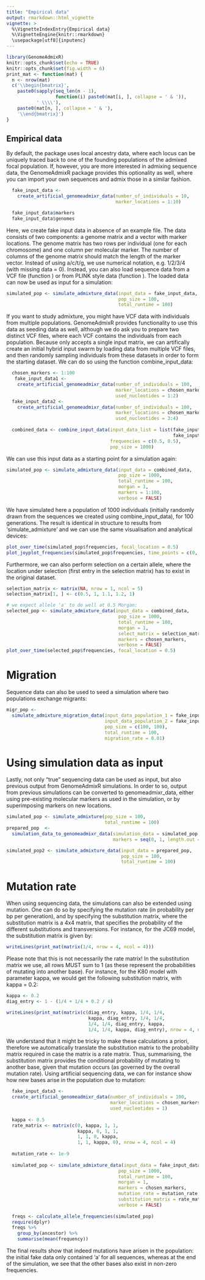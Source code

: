 ```yaml
---
title: "Empirical data"
output: rmarkdown::html_vignette
vignette: >
  %\VignetteIndexEntry{Empirical data}
  %\VignetteEngine{knitr::rmarkdown}
  \usepackage[utf8]{inputenc}
---
```


```r
library(GenomeAdmixR)
knitr::opts_chunk$set(echo = TRUE)
knitr::opts_chunk$set(fig.width = 6)
print_mat <- function(mat) {
  n <- nrow(mat)
  c('\\begin{bmatrix}',
    paste0(sapply(seq_len(n - 1),
                  function(i) paste0(mat[i, ], collapse = ' & ')),
           ' \\\\'),
    paste0(mat[n, ], collapse = ' & '),
    '\\end{bmatrix}')
} 
```

## Empirical data

By default, the package uses local ancestry data, where each locus can be 
uniquely traced back to one of the founding populations of the admixed focal 
population. 
If, however, you are more interested in admixing sequence data, the GenomeAdmixR 
package provides this optionality as well, where you can import your own 
sequences and admix those in a similar fashion.

```r
  fake_input_data <- 
    create_artificial_genomeadmixr_data(number_of_individuals = 10,
                                        marker_locations = 1:10)

  fake_input_data$markers
  fake_input_data$genomes

```
Here, we create fake input data in absence of an example file. The data consists
of two components: a genome matrix and a vector with marker locations. The 
genome matrix has two rows per individual (one for each chromosome) and one 
column per molecular marker. The number of columns of the genome matrix should
match the length of the marker vector. Instead of using a/c/t/g, we use 
numerical notation, e.g. 1/2/3/4 (with missing data = 0).
Instead, you can also load sequence data from a VCF file (function 
\code{vcfR_to_genomeadmixr_data}) or from PLINK style data (function 
\code{ped_map_table_to_genomeadmixr_data}).
The loaded data can now be used as input for a simulation:

```r
simulated_pop <- simulate_admixture_data(input_data = fake_input_data,
                                         pop_size = 100,
                                         total_runtime = 100)
```
If you want to study admixture, you might have VCF data with individuals from 
multiple populations. GenomeAdmixR provides functionality to use this data as
seeding data as well, although we do ask you to prepare two distinct VCF files,
where each VCF contains the individuals from each population.
Because \code{simulate_admixture_data} only accepts a single input matrix, we 
can artifically create an initial hybrid input swarm by loading data from 
multiple VCF files, and then randomly sampling individuals from these datasets
in order to form the starting dataset. We can do so using the function
combine_input_data:
```r
  chosen_markers <- 1:100
   fake_input_data1 <- 
    create_artificial_genomeadmixr_data(number_of_individuals = 100,
                                        marker_locations = chosen_markers,
                                        used_nucleotides = 1:2)
  fake_input_data2 <- 
    create_artificial_genomeadmixr_data(number_of_individuals = 100,
                                        marker_locations = chosen_markers,
                                        used_nucleotides = 3:4)
  
  combined_data <- combine_input_data(input_data_list = list(fake_input_data1,
                                                             fake_input_data2),
                                      frequencies = c(0.5, 0.5),
                                      pop_size = 1000)
```
We can use this input data as a starting point for a simulation again:
```r
simulated_pop <- simulate_admixture_data(input_data = combined_data,
                                         pop_size = 1000,
                                         total_runtime = 100,
                                         morgan = 1,
                                         markers = 1:100,
                                         verbose = FALSE)
```
We have simulated here a population of 1000 individuals (initially randomly 
drawn from the sequences we created using combine_input_data), for 100 
generations. 
The result is identical in structure to results from 'simulate_admixture' and we
can use the same visualisation and analytical devices:

```r
plot_over_time(simulated_pop$frequencies, focal_location = 0.5)
plot_joyplot_frequencies(simulated_pop$frequencies, time_points = c(0, 50, 100))
```

Furthermore, we can also perform selection on a certain allele, where the 
location under selection (first entry in the selection matrix) has to exist in
the original dataset.

```r
selection_matrix <- matrix(NA, nrow = 1, ncol = 5)
selection_matrix[1, ] <- c(0.5, 1, 1.1, 1.2, 1)

# we expect allele 'a' to do well at 0.5 Morgan:
selected_pop <- simulate_admixture_data(input_data = combined_data,
                                         pop_size = 1000,
                                         total_runtime = 100,
                                         morgan = 1,
                                         select_matrix = selection_matrix,
                                         markers = chosen_markers,
                                         verbose = FALSE)
plot_over_time(selected_pop$frequencies, focal_location = 0.5)
```

# Migration
Sequence data can also be used to seed a simulation where two populations 
exchange migrants:

```r

migr_pop <- 
  simulate_admixture_migration_data(input_data_population_1 = fake_input_data1,
                                    input_data_population_2 = fake_input_data2,
                                    pop_size = c(100, 100),
                                    total_runtime = 100,
                                    migration_rate = 0.01)
```

# Using simulation data as input
Lastly, not only "true" sequencing data can be used as input, but also previous
output from GenomeAdmixR simulations. In order to so, output from previous 
simulations can be converted to genomeadmixr_data, either using pre-existing
molecular markers as used in the simulation, or by superimposing markers on 
new locations.

```r
simulated_pop <- simulate_admixture(pop_size = 100, 
                                    total_runtime = 100)
prepared_pop  <- 
  simulation_data_to_genomeadmixr_data(simulation_data = simulated_pop,
                                       markers = seq(0, 1, length.out = 100))

simulated_pop2 <- simulate_admixture_data(input_data = prepared_pop,
                                          pop_size = 100,
                                          total_runtime = 100)
```

# Mutation rate
When using sequencing data, the simulations can also be extended using mutation.
One can do so by specifying the mutation rate (in probability per bp per 
generation), and by specifying the substitution matrix, where the substitution 
matrix is a 4x4 matrix, that specifies the probability of the different 
substitutions and transversions. For instance, for the JC69 model, 
the substitution matrix is given by:
```r
writeLines(print_mat(matrix(1/4, nrow = 4, ncol = 4)))
```
Please note that this is not necessarily the rate matrix! In the substitution 
matrix we use, all rows MUST sum to 1 (as these represent the probabilities 
of mutating into another base). 
For instance, for the K80 model with parameter kappa, we would get the following
substitution matrix, with kappa = 0.2:
```r
kappa <- 0.2
diag_entry <- 1 - (1/4 + 1/4 + 0.2 / 4)

writeLines(print_mat(matrix(c(diag_entry, kappa, 1/4, 1/4,
                              kappa, diag_entry, 1/4, 1/4,
                              1/4, 1/4, diag_entry, kappa,
                              1/4, 1/4, kappa, diag_entry), nrow = 4, ncol = 4)))
```
We understand that it might be tricky to make these calculations a priori, 
therefore we automatically translate the substitution matrix to the probability 
matrix required in case the matrix is a rate matrix. Thus, summarising, the
substitution matrix provides the conditional probability of mutating to another
base, given that mutation occurs (as governed by the overall mutation rate).
Using artificial sequencing data, we can for instance show how new bases arise 
in the population due to mutation:
```r
  fake_input_data3 <- 
  create_artificial_genomeadmixr_data(number_of_individuals = 100,
                                      marker_locations = chosen_markers,
                                      used_nucleotides = 1)
  
  kappa <- 0.5
  rate_matrix <- matrix(c(0, kappa, 1, 1,
                          kappa, 0, 1, 1,
                          1, 1, 0, kappa,
                          1, 1, kappa, 0), nrow = 4, ncol = 4)
  
  mutation_rate <- 1e-9
  
  simulated_pop <- simulate_admixture_data(input_data = fake_input_data3,
                                         pop_size = 1000,
                                         total_runtime = 100,
                                         morgan = 1,
                                         markers = chosen_markers,
                                         mutation_rate = mutation_rate,
                                         substitution_matrix = rate_matrix,
                                         verbose = FALSE)
  
  freqs <- calculate_allele_frequencies(simulated_pop)
  require(dplyr)
  freqs %>%
    group_by(ancestor) %>%
    summarise(mean(frequency))

```
The final results show that indeed mutations have arisen in the population: 
the initial fake data only contained 'a' for all sequences, whereas at the end
of the simulation, we see that the other bases also exist in non-zero 
frequencies.
